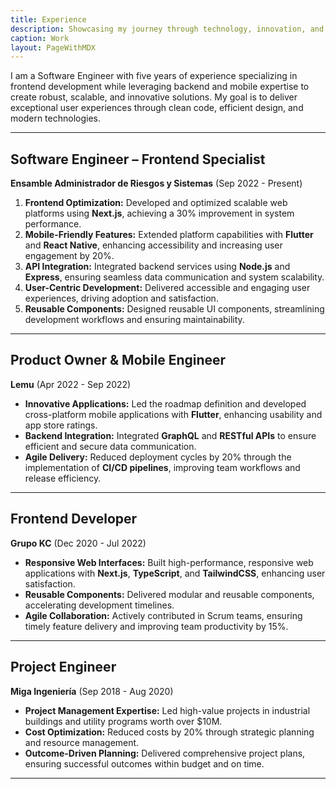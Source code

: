 ```yaml
---
title: Experience
description: Showcasing my journey through technology, innovation, and software development.
caption: Work
layout: PageWithMDX
---
```


I am a Software Engineer with five years of experience specializing in frontend development while leveraging backend and mobile expertise to create robust, scalable, and innovative solutions. My goal is to deliver exceptional user experiences through clean code, efficient design, and modern technologies.

---

## Software Engineer – Frontend Specialist

**Ensamble Administrador de Riesgos y Sistemas** (Sep 2022 - Present)

1. **Frontend Optimization:** Developed and optimized scalable web platforms using **Next.js**, achieving a 30% improvement in system performance.
2. **Mobile-Friendly Features:** Extended platform capabilities with **Flutter** and **React Native**, enhancing accessibility and increasing user engagement by 20%.
3. **API Integration:** Integrated backend services using **Node.js** and **Express**, ensuring seamless data communication and system scalability.
4. **User-Centric Development:** Delivered accessible and engaging user experiences, driving adoption and satisfaction.
5. **Reusable Components:** Designed reusable UI components, streamlining development workflows and ensuring maintainability.

---

## Product Owner & Mobile Engineer

**Lemu** (Apr 2022 - Sep 2022)

- **Innovative Applications:** Led the roadmap definition and developed cross-platform mobile applications with **Flutter**, enhancing usability and app store ratings.
- **Backend Integration:** Integrated **GraphQL** and **RESTful APIs** to ensure efficient and secure data communication.
- **Agile Delivery:** Reduced deployment cycles by 20% through the implementation of **CI/CD pipelines**, improving team workflows and release efficiency.

---

## Frontend Developer

**Grupo KC** (Dec 2020 - Jul 2022)

- **Responsive Web Interfaces:** Built high-performance, responsive web applications with **Next.js**, **TypeScript**, and **TailwindCSS**, enhancing user satisfaction.
- **Reusable Components:** Delivered modular and reusable components, accelerating development timelines.
- **Agile Collaboration:** Actively contributed in Scrum teams, ensuring timely feature delivery and improving team productivity by 15%.

---

## Project Engineer

**Miga Ingeniería** (Sep 2018 - Aug 2020)

- **Project Management Expertise:** Led high-value projects in industrial buildings and utility programs worth over $10M.
- **Cost Optimization:** Reduced costs by 20% through strategic planning and resource management.
- **Outcome-Driven Planning:** Delivered comprehensive project plans, ensuring successful outcomes within budget and on time.

---
